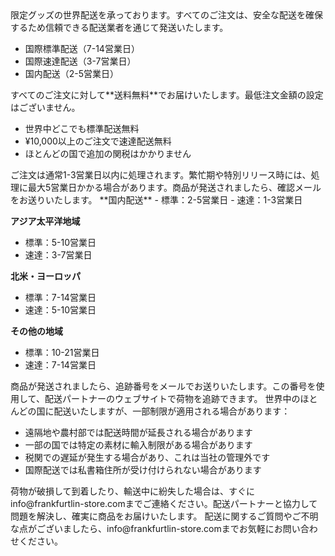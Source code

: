 
<PolicySection title="配送方法">
限定グッズの世界配送を承っております。すべてのご注文は、安全な配送を確保するため信頼できる配送業者を通じて発送いたします。

- 国際標準配送（7-14営業日）
- 国際速達配送（3-7営業日）
- 国内配送（2-5営業日）
</PolicySection>

<PolicySection title="配送料金">
すべてのご注文に対して**送料無料**でお届けいたします。最低注文金額の設定はございません。

- 世界中どこでも標準配送無料
- ¥10,000以上のご注文で速達配送無料
- ほとんどの国で追加の関税はかかりません
</PolicySection>

<PolicySection title="処理時間">
ご注文は通常1-3営業日以内に処理されます。繁忙期や特別リリース時には、処理に最大5営業日かかる場合があります。商品が発送されましたら、確認メールをお送りいたします。
</PolicySection>

<PolicySection title="配送期間">
**国内配送**
- 標準：2-5営業日
- 速達：1-3営業日

**アジア太平洋地域**
- 標準：5-10営業日
- 速達：3-7営業日

**北米・ヨーロッパ**
- 標準：7-14営業日
- 速達：5-10営業日

**その他の地域**
- 標準：10-21営業日
- 速達：7-14営業日
</PolicySection>

<PolicySection title="配送追跡">
商品が発送されましたら、追跡番号をメールでお送りいたします。この番号を使用して、配送パートナーのウェブサイトで荷物を追跡できます。
</PolicySection>

<PolicySection title="配送制限">
世界中のほとんどの国に配送いたしますが、一部制限が適用される場合があります：

- 遠隔地や農村部では配送時間が延長される場合があります
- 一部の国では特定の素材に輸入制限がある場合があります
- 税関での遅延が発生する場合があり、これは当社の管理外です
- 国際配送では私書箱住所が受け付けられない場合があります
</PolicySection>

<PolicySection title="破損・紛失した荷物">
荷物が破損して到着したり、輸送中に紛失した場合は、すぐにinfo@frankfurtlin-store.comまでご連絡ください。配送パートナーと協力して問題を解決し、確実に商品をお届けいたします。
</PolicySection>

<PolicySection title="お問い合わせ">
配送に関するご質問やご不明な点がございましたら、info@frankfurtlin-store.comまでお気軽にお問い合わせください。
</PolicySection>

